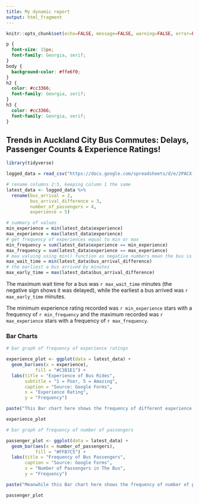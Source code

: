 ```yaml
---
title: My dynamic report
output: html_fragment
---
```


```r
knitr::opts_chunk$set(echo=FALSE, message=FALSE, warning=FALSE, error=FALSE)

```

```css
p {
  font-size: 15px; 
  font-family: Georgia, serif;
}
body {
  background-color: #ffe6f0;
}
h2 {
  color: #cc3366;
  font-family: Georgia, serif;
}
h3 {
  color: #cc3366;
  font-family: Georgia, serif;
}
```

## Trends in Auckland City Bus Commutes: Delays, Passenger Counts & Experience Ratings!

```r
library(tidyverse)

logged_data = read_csv("https://docs.google.com/spreadsheets/d/e/2PACX-1vTBY2IbpkoUxwuQU9PQPZ8ZFhijSt9TGZR_C_GrinzW3ktfSkQ62BKl4wrakwISwegdRjwZ7TsmvXMx/pub?gid=2092472461&single=true&output=csv")

# rename columns 2:5, keeping column 1 the same
latest_data <- logged_data %>%
  rename(bus_arrival = 2,
         bus_arrival_difference = 3,
         number_of_passengers = 4,
         experience = 5)

# summary of values
min_experience = min(latest_data$experience)
max_experience = max(latest_data$experience)
# get frequency of experiences equal to min or max
min_frequency = sum(latest_data$experience == min_experience)
max_frequency = sum(latest_data$experience == max_experience)
# max valuing using min() function as negative numbers mean the bus is late 
max_wait_time = min(latest_data$bus_arrival_difference)
# the earliest a bus arrived by minutes
max_early_time = max(latest_data$bus_arrival_difference)

```

The maximum wait time for a bus was `r max_wait_time` minutes (the negative sign shows it was delayed), while the earliest a bus arrived was `r max_early_time` minutes.

The minimum experience rating recorded was `r min_experience` stars with a frequency of `r min_frequency` and the maximum recorded was `r max_experience` stars with a frequency of `r max_frequency`.

### Bar Charts

```r

# bar graph of frequency of experience ratings

experience_plot <- ggplot(data = latest_data) +
  geom_bar(aes(x = experience),
           fill = "#C3B1E1") +
  labs(title = "Experience of Bus Rides",
       subtitle = "1 = Poor, 5 = Amazing",
       caption = "Source: Google Forms",
       x = "Experience Rating",
       y = "Frequency")

paste("This Bar chart here shows the frequency of different experience ratings of a bus ride")

experience_plot

# bar graph of frequency of number of passengers

passenger_plot <- ggplot(data = latest_data) +
  geom_bar(aes(x = number_of_passengers),
           fill = "#FFB7C5") +
  labs(title = "Frequency of Bus Passengers",
       caption = "Source: Google Forms",
       x = "Number of Passengers in The Bus",
       y = "Frequency")

paste("Meanwhile this Bar chart here shows the frequency of number of passengers in the bus at the time of submission")

passenger_plot

```




